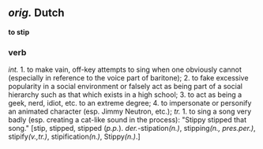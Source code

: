 ==''orig.'' Dutch==
'''to stip'''
===verb===
''int.'' 1. to make vain, off-key attempts to sing when one obviously cannot (especially in reference to the voice part of baritone); 2. to fake excessive popularity in a social environment or falsely act as being part of a social hierarchy such as that which exists in a high school; 3. to act as being a geek, nerd, idiot, etc. to an extreme degree; 4. to impersonate or personify an animated character (esp. Jimmy Neutron, etc.);
''tr.'' 1. to sing a song very badly (esp. creating a cat-like sound in the process): "Stippy stipped that song." [stip, stipped, stipped (''p.p.''). ''der.''-stipation''(n.)'', stipping''(n., pres.per.)'', stipify''(v.,tr.)'', stipification''(n.)'', Stippy''(n.)''.]